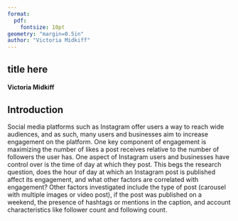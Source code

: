 ```yaml
---
format: 
  pdf: 
    fontsize: 10pt
geometry: "margin=0.5in"
author: "Victoria Midkiff"
---
```


## title here

#### Victoria Midkiff

## Introduction

Social media platforms such as Instagram offer users a way to reach wide audiences, and as such, many users and businesses aim to increase engagement on the platform. One key component of engagement is maximizing the number of likes a post receives relative to the number of followers the user has. One aspect of Instagram users and businesses have control over is the time of day at which they post. This begs the research question, does the hour of day at which an Instagram post is published affect its engagement, and what other factors are correlated with engagement? Other factors investigated include the type of post (carousel with multiple images or video post), if the post was published on a weekend, the presence of hashtags or mentions in the caption, and account characteristics like follower count and following count.